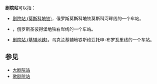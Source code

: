 '''剧院站'''可以指：

* [[剧院站_(莫斯科地铁)|剧院站 (莫斯科地铁)]]，俄罗斯莫斯科地铁莫斯科河畔线的一个车站。
* {{link-ru|剧院站 (圣彼得堡)|Театральная (станция метро, Санкт-Петербург)}}，俄罗斯圣彼得堡地铁右岸线的一个车站。
* [[剧院站_(基辅地铁)|剧院站 (基辅地铁)]]，乌克兰基辅地铁斯维亚托申-布罗瓦里线的一个车站。

== 参见 ==
*[[大剧院站|大剧院站]]
*[[歌剧院站|歌剧院站]]

{{disambig|CAT=三字車站名消歧義}}